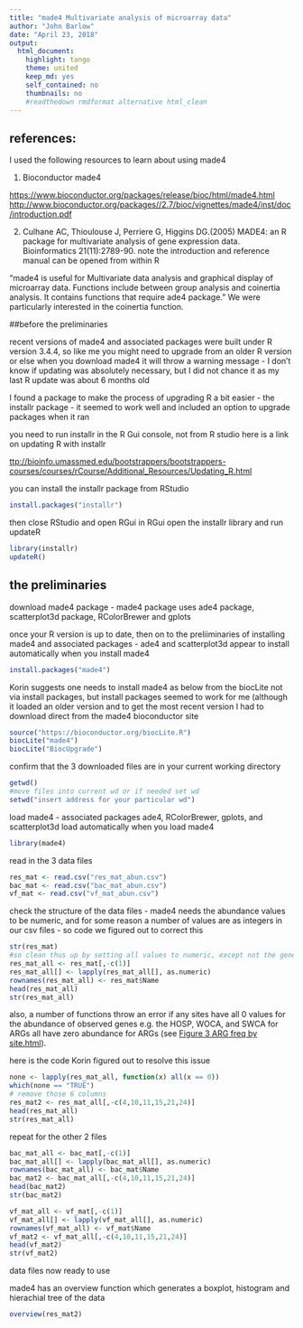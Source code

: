 ```yaml
---
title: "made4 Multivariate analysis of microarray data"
author: "John Barlow"
date: "April 23, 2018"
output: 
  html_document:
    highlight: tango
    theme: united
    keep_md: yes
    self_contained: no
    thumbnails: no
    #readthedown rmdformat alternative html_clean
---
```

## references: 

I used the following resources to learn about using made4

1. Bioconductor made4 

[https://www.bioconductor.org/packages/release/bioc/html/made4.html](https://www.bioconductor.org/packages/release/bioc/html/made4.html)
[http://www.bioconductor.org/packages//2.7/bioc/vignettes/made4/inst/doc/introduction.pdf](http://www.bioconductor.org/packages//2.7/bioc/vignettes/made4/inst/doc/introduction.pdf)

2. Culhane AC, Thioulouse J, Perriere G, Higgins DG.(2005) MADE4: an R package for multivariate analysis of gene expression data. Bioinformatics 21(11):2789-90.
note the introduction and reference manual can be opened from within R 

"made4 is useful for Multivariate data analysis and graphical display of microarray data. Functions include between group analysis and coinertia analysis. It contains functions that require ade4 package."
We were particularly interested in the coinertia function.

##before the preliminaries

recent versions of made4 and associated packages were built under R version 3.4.4, so like me you might need to upgrade from an older R version or else when you download made4 it will throw a warning message - I don't know if updating was absolutely necessary, but I did not chance it as my last R update was about 6 months old

I found a package to make the process of upgrading R a bit easier - the installr package - it seemed to work well and included an option to upgrade packages when it ran

you need to run installr in the R Gui console, not from R studio
here is a link on updating R with installr

[ttp://bioinfo.umassmed.edu/bootstrappers/bootstrappers-courses/courses/rCourse/Additional_Resources/Updating_R.html](http://bioinfo.umassmed.edu/bootstrappers/bootstrappers-courses/courses/rCourse/Additional_Resources/Updating_R.html)

you can install the installr package from RStudio
```r
install.packages("installr")
```
then close RStudio and open RGui
in RGui open the installr library and run updateR
```r
library(installr)
updateR()
```

## the preliminaries

download made4 package - made4 package uses ade4 package, scatterplot3d package, RColorBrewer and gplots

once your R version is up to date, then on to the preliiminaries of installing made4 and associated packages - ade4 and scatterplot3d appear to install automatically when you install made4
```r
install.packages("made4")
```

Korin suggests one needs to install made4 as below from the biocLite not via install packages, but install packages seemed to work for me (although it loaded an older version and to get the most recent version I had to download direct from the made4 bioconductor site
```r
source("https://bioconductor.org/biocLite.R")
biocLite("made4")
biocLite("BiocUpgrade")
```
confirm that the 3 downloaded files are in your current working directory
```r
getwd()
#move files into current wd or if needed set wd
setwd("insert address for your particular wd")
```
load made4 -  associated packages ade4, RColorBrewer, gplots, and scatterplot3d load automatically when you load made4
```r
library(made4)
```
read in the 3 data files
```r
res_mat <- read.csv("res_mat_abun.csv")
bac_mat <- read.csv("bac_mat_abun.csv")
vf_mat <- read.csv("vf_mat_abun.csv")
```
check the structure of the data files - made4 needs the abundance values to be numeric, and for some reason a number of values are as integers in our csv files - so code we figured out to correct this
```r
str(res_mat)
#so clean thus up by setting all values to numeric, except not the gene names
res_mat_all <- res_mat[,-c(1)]
res_mat_all[] <- lapply(res_mat_all[], as.numeric)
rownames(res_mat_all) <- res_mat$Name
head(res_mat_all)
str(res_mat_all)
```
also, a number of functions throw an error if any sites have all 0 values for the abundance of observed genes e.g. the HOSP, WOCA, and SWCA for ARGs all have zero abundance for ARGs (see [Figure 3 ARG freq by site.html](fig3_arg_freq_by_site.html)).

here is the code Korin figured out to resolve this issue
```r
none <- lapply(res_mat_all, function(x) all(x == 0))
which(none == "TRUE")
# remove those 6 columns
res_mat2 <- res_mat_all[,-c(4,10,11,15,21,24)]
head(res_mat_all)
str(res_mat_all)
```

repeat for the other 2 files
```r
bac_mat_all <- bac_mat[,-c(1)]
bac_mat_all[] <- lapply(bac_mat_all[], as.numeric)
rownames(bac_mat_all) <- bac_mat$Name
bac_mat2 <- bac_mat_all[,-c(4,10,11,15,21,24)]
head(bac_mat2)
str(bac_mat2)

vf_mat_all <- vf_mat[,-c(1)]
vf_mat_all[] <- lapply(vf_mat_all[], as.numeric)
rownames(vf_mat_all) <- vf_mat$Name
vf_mat2 <- vf_mat_all[,-c(4,10,11,15,21,24)]
head(vf_mat2)
str(vf_mat2)
```
data files now ready to use

made4 has an overview function which generates a boxplot, histogram and hierachial tree of the data 
```r
overview(res_mat2)
```

